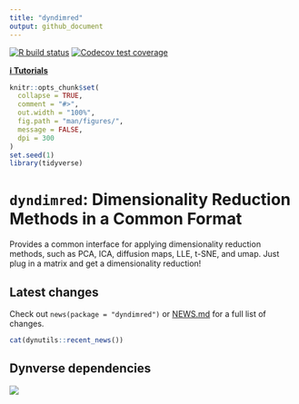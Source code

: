 ```yaml
---
title: "dyndimred"
output: github_document
---
```


<!-- badges: start -->
[![R build status](https://github.com/dynverse/dyndimred/workflows/R-CMD-check/badge.svg)](https://github.com/dynverse/dyndimred/actions)
[![Codecov test coverage](https://codecov.io/gh/dynverse/dyndimred/branch/master/graph/badge.svg)](https://codecov.io/gh/dynverse/dyndimred?branch=master)
<!-- badges: end -->
  
[**ℹ️ Tutorials**](https://dynverse.org) 


```r
knitr::opts_chunk$set(
  collapse = TRUE,
  comment = "#>",
  out.width = "100%",
  fig.path = "man/figures/",
  message = FALSE,
  dpi = 300
)
set.seed(1)
library(tidyverse)
```

# `dyndimred`:  Dimensionality Reduction Methods in a Common Format

Provides a common interface for applying dimensionality reduction methods,
such as PCA, ICA, diffusion maps, LLE, t-SNE, and umap. Just plug in a matrix
and get a dimensionality reduction!


## Latest changes
Check out `news(package = "dyndimred")` or [NEWS.md](NEWS.md) for a full list of changes.

<!-- This section gets automatically generated from inst/NEWS.md, and also generates inst/NEWS -->

```r
cat(dynutils::recent_news())
```

## Dynverse dependencies

<!-- Generated by "update_dependency_graphs.R" in the main dynverse repo -->
![](man/figures/dependencies.png)
